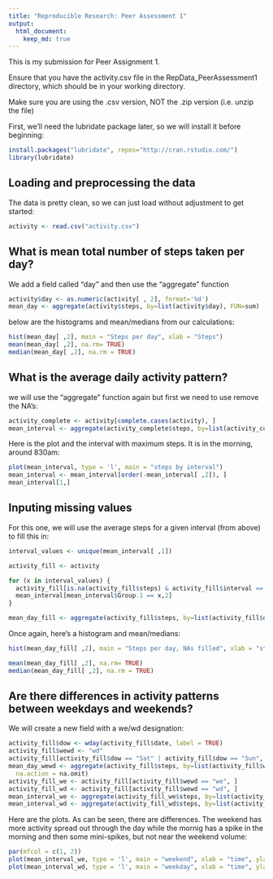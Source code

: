 ```yaml
---
title: "Reproducible Research: Peer Assessment 1"
output: 
  html_document:
    keep_md: true
---
```


This is my submission for Peer Assignment 1.

Ensure that you have the activity.csv file in the RepData_PeerAssessment1 directory,
which should be in your working directory.

Make sure you are using the .csv version, NOT the .zip version (i.e. unzip the file)

First, we'll  need the lubridate package later, so we will install it before beginning:
```r
install.packages("lubridate", repos="http://cran.rstudio.com/")
library(lubridate)
```

## Loading and preprocessing the data
The data is pretty clean, so we can just load without adjustment to get started:
```r
activity <- read.csv("activity.csv")
```

## What is mean total number of steps taken per day?
We add a field called "day" and then use the "aggregate" function
```r
activity$day <- as.numeric(activity[ , 2], format='%d')
mean_day <- aggregate(activity$steps, by=list(activity$day), FUN=sum)
```

below are the histograms and mean/medians from our calculations:
```r
hist(mean_day[ ,2], main = "Steps per day", xlab = "Steps")
mean(mean_day[ ,2], na.rm= TRUE)
median(mean_day[ ,2], na.rm = TRUE)
```

## What is the average daily activity pattern?
we will use the "aggregate" function again but first we need to use remove the NA's:
```r
activity_complete <- activity[complete.cases(activity), ]
mean_interval <- aggregate(activity_complete$steps, by=list(activity_complete$interval), FUN=mean, na.action=na.omit)
```

Here is the plot and the interval with maximum steps.  It is in the morning, around 830am:
```r
plot(mean_interval, type = 'l', main = "steps by interval")
mean_interval <- mean_interval[order(-mean_interval[ ,2]), ]
mean_interval[1,]
```

## Inputing missing values
For this one, we will use the average steps for a given interval (from above) to fill this in:
```r
interval_values <- unique(mean_interval[ ,1])

activity_fill <- activity

for (x in interval_values) {
  activity_fill[is.na(activity_fill$steps) & activity_fill$interval == x, 1] <-
  mean_interval[mean_interval$Group.1 == x,2]
}

mean_day_fill <- aggregate(activity_fill$steps, by=list(activity_fill$day), FUN=sum)
```

Once again, here's a histogram and mean/medians:
```r
hist(mean_day_fill[ ,2], main = "Steps per day, NAs filled", xlab = "steps")

mean(mean_day_fill[ ,2], na.rm= TRUE)
median(mean_day_fill[ ,2], na.rm = TRUE)
```

## Are there differences in activity patterns between weekdays and weekends?
We will create a new field with a we/wd designation:
```r
activity_fill$dow <- wday(activity_fill$date, label = TRUE)
activity_fill$wewd <- "wd"
activity_fill[activity_fill$dow == "Sat" | activity_fill$dow == "Sun", 6] <- "we"
mean_day_wewd <- aggregate(activity_fill$steps, by=list(activity_fill$wewd), FUN=mean,
  na.action = na.omit)
activity_fill_we <- activity_fill[activity_fill$wewd == "we", ]
activity_fill_wd <- activity_fill[activity_fill$wewd == "wd", ]
mean_interval_we <- aggregate(activity_fill_we$steps, by=list(activity_fill_we$interval), FUN=mean, na.action=na.omit)
mean_interval_wd <- aggregate(activity_fill_wd$steps, by=list(activity_fill_wd$interval), FUN=mean, na.action=na.omit)
```

Here are the plots.  As can be seen, there are differences.  The weekend has more activity spread out through the day while the mornig has a spike in the morning and then some mini-spikes, but not near the weekend volume:
```r
par(mfcol = c(1, 2))
plot(mean_interval_we, type = 'l', main = "weekend", xlab = "time", ylab= "steps")
plot(mean_interval_wd, type = 'l', main = "weekday", xlab = "time", ylab= "steps")
```

